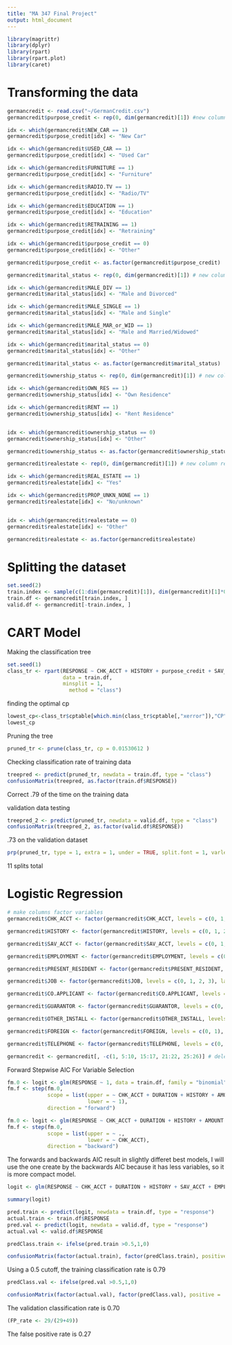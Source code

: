 ---
title: "MA 347 Final Project"
output: html_document
---

```{r}
library(magrittr)
library(dplyr)
library(rpart)
library(rpart.plot)
library(caret)
```

# Transforming the data


```{r}
germancredit <- read.csv("~/GermanCredit.csv")
germancredit$purpose_credit <- rep(0, dim(germancredit)[1]) #new column for all purpose of credit variables

idx <- which(germancredit$NEW_CAR == 1)
germancredit$purpose_credit[idx] <- "New Car"

idx <- which(germancredit$USED_CAR == 1)
germancredit$purpose_credit[idx] <- "Used Car"

idx <- which(germancredit$FURNITURE == 1)
germancredit$purpose_credit[idx] <- "Furniture"

idx <- which(germancredit$RADIO.TV == 1)
germancredit$purpose_credit[idx] <- "Radio/TV"

idx <- which(germancredit$EDUCATION == 1)
germancredit$purpose_credit[idx] <- "Education"

idx <- which(germancredit$RETRAINING == 1)
germancredit$purpose_credit[idx] <- "Retraining"

idx <- which(germancredit$purpose_credit == 0)
germancredit$purpose_credit[idx] <- "Other"

germancredit$purpose_credit <- as.factor(germancredit$purpose_credit)
```


```{r}
germancredit$marital_status <- rep(0, dim(germancredit)[1]) # new column for marital status variables

idx <- which(germancredit$MALE_DIV == 1)
germancredit$marital_status[idx] <- "Male and Divorced"

idx <- which(germancredit$MALE_SINGLE == 1)
germancredit$marital_status[idx] <- "Male and Single"

idx <- which(germancredit$MALE_MAR_or_WID == 1)
germancredit$marital_status[idx] <- "Male and Married/Widowed"

idx <- which(germancredit$marital_status == 0)
germancredit$marital_status[idx] <- "Other"

germancredit$marital_status <- as.factor(germancredit$marital_status)
```

```{r}
germancredit$ownership_status <- rep(0, dim(germancredit)[1]) # new column column for owning and renting

idx <- which(germancredit$OWN_RES == 1)
germancredit$ownership_status[idx] <- "Own Residence"

idx <- which(germancredit$RENT == 1)
germancredit$ownership_status[idx] <- "Rent Residence"


idx <- which(germancredit$ownership_status == 0)
germancredit$ownership_status[idx] <- "Other"

germancredit$ownership_status <- as.factor(germancredit$ownership_status)
```

```{r}
germancredit$realestate <- rep(0, dim(germancredit)[1]) # new column real estate and no real estate

idx <- which(germancredit$REAL_ESTATE == 1)
germancredit$realestate[idx] <- "Yes"

idx <- which(germancredit$PROP_UNKN_NONE == 1)
germancredit$realestate[idx] <- "No/unknown"


idx <- which(germancredit$realestate == 0)
germancredit$realestate[idx] <- "Other"

germancredit$realestate <- as.factor(germancredit$realestate)
```

# Splitting the dataset

```{r}
set.seed(2)
train.index <- sample(c(1:dim(germancredit)[1]), dim(germancredit)[1]*0.7)  
train.df <- germancredit[train.index, ]
valid.df <- germancredit[-train.index, ]
```

# CART Model
Making the classification tree
```{r}
set.seed(1)
class_tr <- rpart(RESPONSE ~ CHK_ACCT + HISTORY + purpose_credit + SAV_ACCT + EMPLOYMENT + realestate + FOREIGN, 
                  data = train.df, 
                  minsplit = 1,
                    method = "class") 
```

finding the optimal cp
```{r}
lowest_cp<-class_tr$cptable[which.min(class_tr$cptable[,"xerror"]),"CP"]
lowest_cp
```

Pruning the tree
```{r}
pruned_tr <- prune(class_tr, cp = 0.01530612 )
```


Checking classification rate of training data
```{r}
treepred <- predict(pruned_tr, newdata = train.df, type = "class")
confusionMatrix(treepred, as.factor(train.df$RESPONSE))
```

Correct .79 of the time on the training data


validation data testing

```{r}
treepred_2 <- predict(pruned_tr, newdata = valid.df, type = "class")
confusionMatrix(treepred_2, as.factor(valid.df$RESPONSE))
```

.73 on the validation dataset


```{r}
prp(pruned_tr, type = 1, extra = 1, under = TRUE, split.font = 1, varlen = -10)
```

11 splits total


# Logistic Regression

```{r}
# make columns factor variables
germancredit$CHK_ACCT <- factor(germancredit$CHK_ACCT, levels = c(0, 1, 2, 3), labels = c("< 0", "0-200", ">200", "No checking account"))

germancredit$HISTORY <- factor(germancredit$HISTORY, levels = c(0, 1, 2, 3, 4), labels = c("no credits", "all credits paid", "credits paid until now", "delay in paying in past", "critical account"))

germancredit$SAV_ACCT <- factor(germancredit$SAV_ACCT, levels = c(0, 1, 2, 3, 4), labels = c("< 100", "100-500", "500-1000",">1000", "no savings"))

germancredit$EMPLOYMENT <- factor(germancredit$EMPLOYMENT, levels = c(0, 1, 2, 3, 4), labels = c("unemployed", "< 1", "1-4","4-7", ">7"))

germancredit$PRESENT_RESIDENT <- factor(germancredit$PRESENT_RESIDENT, levels = c(0, 1, 2, 3, 4), labels = c("0", "1", "2","3", ">4"))

germancredit$JOB <- factor(germancredit$JOB, levels = c(0, 1, 2, 3), labels = c("unemployed", "unskilled", "skilled/","management/self-employed"))

germancredit$CO.APPLICANT <- factor(germancredit$CO.APPLICANT, levels = c(0, 1), labels = c("No", "Yes"))

germancredit$GUARANTOR <- factor(germancredit$GUARANTOR, levels = c(0, 1), labels = c("No", "Yes"))

germancredit$OTHER_INSTALL <- factor(germancredit$OTHER_INSTALL, levels = c(0, 1), labels = c("No", "Yes"))

germancredit$FOREIGN <- factor(germancredit$FOREIGN, levels = c(0, 1), labels = c("No", "Yes"))

germancredit$TELEPHONE <- factor(germancredit$TELEPHONE, levels = c(0, 1), labels = c("No", "Yes"))
```

```{r}
germancredit <- germancredit[, -c(1, 5:10, 15:17, 21:22, 25:26)] # delete observation id column and merged binary variables
```


Forward Stepwise AIC For Variable Selection
```{r}
fm.0 <- logit <- glm(RESPONSE ~ 1, data = train.df, family = "binomial") 
fm.f <- step(fm.0, 
             scope = list(upper = ~ CHK_ACCT + DURATION + HISTORY + AMOUNT + SAV_ACCT + EMPLOYMENT + INSTALL_RATE + CO.APPLICANT + GUARANTOR + PRESENT_RESIDENT + AGE + OTHER_INSTALL + NUM_CREDITS + JOB + NUM_DEPENDENTS + TELEPHONE + FOREIGN + purpose_credit + marital_status + ownership_status + realestate,
                          lower = ~ 1),
             direction = "forward")
```

```{r}
fm.0 <- logit <- glm(RESPONSE ~ CHK_ACCT + DURATION + HISTORY + AMOUNT + SAV_ACCT + EMPLOYMENT + INSTALL_RATE + CO.APPLICANT + GUARANTOR + PRESENT_RESIDENT + AGE + OTHER_INSTALL + JOB + NUM_DEPENDENTS + TELEPHONE + FOREIGN + purpose_credit + marital_status + ownership_status + realestate, data = train.df, family = "binomial") 
fm.f <- step(fm.0, 
             scope = list(upper = ~ .,
                          lower = ~ CHK_ACCT),
             direction = "backward")
```

The forwards and backwards AIC result in slightly differet best models, I will use the one create by the backwards AIC because it has less variables, so it is more compact model.

```{r}
logit <- glm(RESPONSE ~ CHK_ACCT + DURATION + HISTORY + SAV_ACCT + EMPLOYMENT + INSTALL_RATE + GUARANTOR + PRESENT_RESIDENT + AGE + OTHER_INSTALL + FOREIGN + purpose_credit + marital_status + realestate, data = train.df, family = binomial(link = 'logit'))

summary(logit)
```

```{r}
pred.train <- predict(logit, newdata = train.df, type = "response")
actual.train <- train.df$RESPONSE
pred.val <- predict(logit, newdata = valid.df, type = "response")
actual.val <- valid.df$RESPONSE
```

```{r}
predClass.train <- ifelse(pred.train >0.5,1,0)

confusionMatrix(factor(actual.train), factor(predClass.train), positive = '1')
```
Using a 0.5 cutoff, the training classification rate is 0.79

```{r}
predClass.val <- ifelse(pred.val >0.5,1,0)

confusionMatrix(factor(actual.val), factor(predClass.val), positive = '1')
```

The validation classification rate is 0.70
```{r}
(FP_rate <- 29/(29+49))
```
The false positive rate is 0.27
